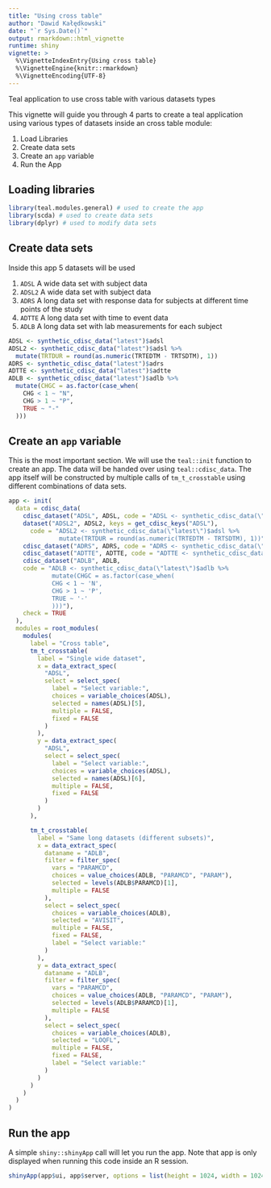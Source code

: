 ```yaml
---
title: "Using cross table"
author: "Dawid Kałędkowski"
date: "`r Sys.Date()`"
output: rmarkdown::html_vignette
runtime: shiny
vignette: >
  %\VignetteIndexEntry{Using cross table}
  %\VignetteEngine{knitr::rmarkdown}
  %\VignetteEncoding{UTF-8}
---
```


Teal application to use cross table with various datasets types

This vignette will guide you through 4 parts to create a teal application using
various types of datasets inside an cross table module:

1. Load Libraries
2. Create data sets
3. Create an `app` variable
4. Run the App

## Loading libraries

```r
library(teal.modules.general) # used to create the app
library(scda) # used to create data sets
library(dplyr) # used to modify data sets
```

## Create data sets

Inside this app 5 datasets will be used

1. `ADSL` A wide data set with subject data
2. `ADSL2` A wide data set with subject data
3. `ADRS` A long data set with response data for subjects at different time points of the study
4. `ADTTE` A long data set with time to event data
5. `ADLB` A long data set with lab measurements for each subject

```r
ADSL <- synthetic_cdisc_data("latest")$adsl
ADSL2 <- synthetic_cdisc_data("latest")$adsl %>%
  mutate(TRTDUR = round(as.numeric(TRTEDTM - TRTSDTM), 1))
ADRS <- synthetic_cdisc_data("latest")$adrs
ADTTE <- synthetic_cdisc_data("latest")$adtte
ADLB <- synthetic_cdisc_data("latest")$adlb %>%
  mutate(CHGC = as.factor(case_when(
    CHG < 1 ~ "N",
    CHG > 1 ~ "P",
    TRUE ~ "-"
  )))
```

## Create an `app` variable

This is the most important section. We will use the `teal::init` function to
create an app. The data will be handed over using `teal::cdisc_data`. The app
itself will be constructed by multiple calls of `tm_t_crosstable` using different
combinations of data sets.

```r
app <- init(
  data = cdisc_data(
    cdisc_dataset("ADSL", ADSL, code = "ADSL <- synthetic_cdisc_data(\"latest\")$adsl"),
    dataset("ADSL2", ADSL2, keys = get_cdisc_keys("ADSL"),
      code = "ADSL2 <- synthetic_cdisc_data(\"latest\")$adsl %>%
              mutate(TRTDUR = round(as.numeric(TRTEDTM - TRTSDTM), 1))"),
    cdisc_dataset("ADRS", ADRS, code = "ADRS <- synthetic_cdisc_data(\"latest\")$adrs"),
    cdisc_dataset("ADTTE", ADTTE, code = "ADTTE <- synthetic_cdisc_data(\"latest\")$adtte"),
    cdisc_dataset("ADLB", ADLB,
    code = "ADLB <- synthetic_cdisc_data(\"latest\")$adlb %>%
            mutate(CHGC = as.factor(case_when(
            CHG < 1 ~ 'N',
            CHG > 1 ~ 'P',
            TRUE ~ '-'
            )))"),
    check = TRUE
  ),
  modules = root_modules(
    modules(
      label = "Cross table",
      tm_t_crosstable(
        label = "Single wide dataset",
        x = data_extract_spec(
          "ADSL",
          select = select_spec(
            label = "Select variable:",
            choices = variable_choices(ADSL),
            selected = names(ADSL)[5],
            multiple = FALSE,
            fixed = FALSE
          )
        ),
        y = data_extract_spec(
          "ADSL",
          select = select_spec(
            label = "Select variable:",
            choices = variable_choices(ADSL),
            selected = names(ADSL)[6],
            multiple = FALSE,
            fixed = FALSE
          )
        )
      ),

      tm_t_crosstable(
        label = "Same long datasets (different subsets)",
        x = data_extract_spec(
          dataname = "ADLB",
          filter = filter_spec(
            vars = "PARAMCD",
            choices = value_choices(ADLB, "PARAMCD", "PARAM"),
            selected = levels(ADLB$PARAMCD)[1],
            multiple = FALSE
          ),
          select = select_spec(
            choices = variable_choices(ADLB),
            selected = "AVISIT",
            multiple = FALSE,
            fixed = FALSE,
            label = "Select variable:"
          )
        ),
        y = data_extract_spec(
          dataname = "ADLB",
          filter = filter_spec(
            vars = "PARAMCD",
            choices = value_choices(ADLB, "PARAMCD", "PARAM"),
            selected = levels(ADLB$PARAMCD)[1],
            multiple = FALSE
          ),
          select = select_spec(
            choices = variable_choices(ADLB),
            selected = "LOQFL",
            multiple = FALSE,
            fixed = FALSE,
            label = "Select variable:"
          )
        )
      )
    )
  )
)
```

## Run the app

A simple `shiny::shinyApp` call will let you run the app.
Note that app is only displayed when running this code inside an R session.

```r
shinyApp(app$ui, app$server, options = list(height = 1024, width = 1024))
```
